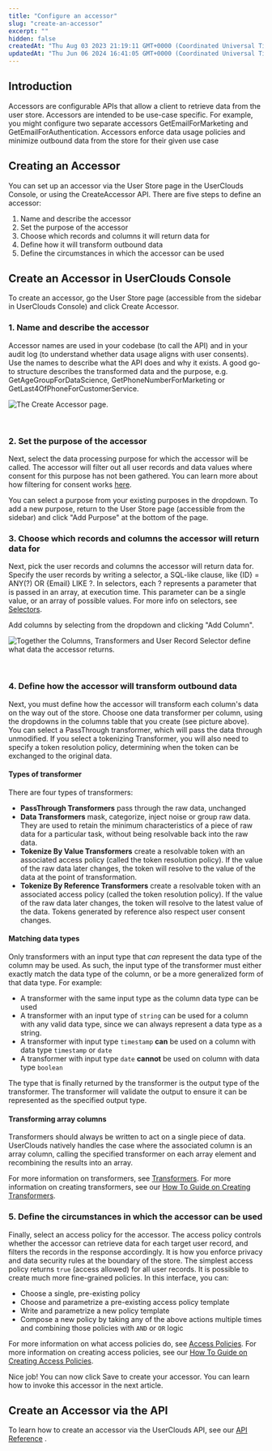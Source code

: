 ```yaml
---
title: "Configure an accessor"
slug: "create-an-accessor"
excerpt: ""
hidden: false
createdAt: "Thu Aug 03 2023 21:19:11 GMT+0000 (Coordinated Universal Time)"
updatedAt: "Thu Jun 06 2024 16:41:05 GMT+0000 (Coordinated Universal Time)"
---
```

## Introduction

Accessors are configurable APIs that allow a client to retrieve data from the user store. Accessors are intended to be use-case specific. For example, you might configure two separate accessors GetEmailForMarketing and GetEmailForAuthentication. Accessors enforce data usage policies and minimize outbound data from the store for their given use case

## Creating an Accessor

You can set up an accessor via the User Store page in the UserClouds Console, or using the CreateAccessor API. There are five steps to define an accessor:

1. Name and describe the accessor
2. Set the purpose of the accessor
3. Choose which records and columns it will return data for
4. Define how it will transform outbound data
5. Define the circumstances in which the accessor can be used

## Create an Accessor in UserClouds Console

To create an accessor, go the User Store page (accessible from the sidebar in UserClouds Console) and click Create Accessor. 

### 1. Name and describe the accessor

Accessor names are used in your codebase (to call the API) and in your audit log (to understand whether data usage aligns with user consents). Use the names to describe what the API does and why it exists. A good go-to structure describes the transformed data and the purpose, e.g. GetAgeGroupForDataScience, GetPhoneNumberForMarketing or GetLast4OfPhoneForCustomerService.

![The Create Accessor page.](https://files.readme.io/d6c32fb-image.png)

<br />

### 2. Set the purpose of the accessor

Next, select the data processing <Glossary>purpose</Glossary> for which the accessor will be called. The accessor will filter out all user records and data values where consent for this purpose has not been gathered. You can learn more about how filtering for consent works [here](/docs/purpose-and-consent).

You can select a purpose from your existing purposes in the dropdown. To add a new purpose, return to the User Store page (accessible from the sidebar) and click "Add Purpose" at the bottom of the page. 

### 3. Choose which records and columns the accessor will return data for

Next, pick the user records and columns the accessor will return data for. Specify the user records by writing a <Glossary>selector</Glossary>, a SQL-like clause, like {ID} = ANY(?) OR {Email} LIKE ?. In selectors, each ? represents a parameter that is passed in an array, at execution time. This parameter can be a single value, or an array of possible values. For more info on selectors, see [Selectors](/docs/selectors).

Add <Glossary>column</Glossary>s by selecting from the dropdown and clicking "Add Column".

![Together the Columns, Transformers and User Record Selector define what data the accessor returns.](https://files.readme.io/a426b05-image.png)

<br />

### 4. Define how the accessor will transform outbound data

Next, you must define how the accessor will transform each column's data on the way out of the store. Choose one <Glossary>data transformer</Glossary> per column, using the dropdowns in the columns table that you create (see picture above). You can select a PassThrough transformer, which will pass the data through unmodified. If you select a tokenizing Transformer, you will also need to specify a token resolution policy, determining when the token can be exchanged to the original data.

#### Types of transformer

There are four types of transformers:

- **PassThrough Transformers** pass through the raw data, unchanged
- **Data Transformers** mask, categorize, inject noise or group raw data. They are used to retain the minimum characteristics of a piece of raw data for a particular task, without being resolvable back into the raw data.
- **Tokenize By Value Transformers** create a resolvable token with an associated access policy (called the token resolution policy). If the value of the raw data later changes, the token will resolve to the value of the data at the point of transformation.
- **Tokenize By Reference Transformers** create a resolvable token with an associated access policy (called the token resolution policy). If the value of the raw data later changes, the token will resolve to the latest value of the data. Tokens generated by reference also respect user consent changes.

#### Matching data types

Only transformers with an input type that _can_ represent the data type of the column may be used. As such, the input type of the transformer must either exactly match the data type of the column, or be a more generalized form of that data type. For example: 

- A transformer with the same input type as the column data type can be used
- A transformer with an input type of `string` can be used for a column with any valid data type, since we can always represent a data type as a string.
- A transformer with input type `timestamp` **can** be used on a column with data type `timestamp` or `date`
- A transformer with input type `date` **cannot** be used on column with data type `boolean`

The type that is finally returned by the transformer is the output type of the transformer. The transformer will validate the output to ensure it can be represented as the specified output type.

#### Transforming array columns

Transformers should always be written to act on a single piece of data. UserClouds natively handles the case where the associated column is an array column, calling the specified transformer on each array element and recombining the results into an array.

For more information on transformers, see [Transformers](/docs/transformers-1). For more information on creating transformers, see our [How To Guide on Creating Transformers](/docs/create-a-transformer).

### 5. Define the circumstances in which the accessor can be used

Finally, select an <Glossary>access policy</Glossary> for the accessor. The access policy controls whether the accessor can retrieve data for each target user record, and filters the records in the response accordingly. It is how you enforce privacy and data security rules at the boundary of the store. The simplest access policy returns `true` (access allowed) for all user records. It is possible to create much more fine-grained policies. In this interface, you can:

- Choose a single, pre-existing policy
- Choose and parametrize a pre-existing <Glossary>access policy template</Glossary>
- Write and parametrize a new policy template
- Compose a new policy by taking any of the above actions multiple times and combining those policies with `AND` or `OR` logic

For more information on what access policies do, see [Access Policies](/docs/access-policies-1). For more information on creating access policies, see our [How To Guide on Creating Access Policies](/docs/create-an-access-policy).

Nice job! You can now click Save to create your accessor. You can learn how to invoke this accessor in the next article.

## Create an Accessor via the API

To learn how to create an accessor via the UserClouds API, see our [API Reference](/reference/post_userstore-config-accessors) .
